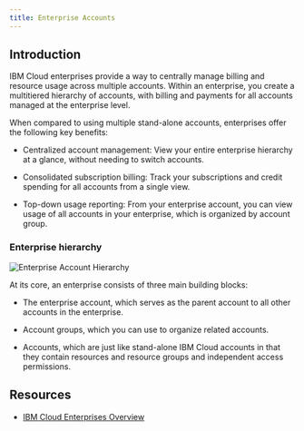 ```yaml
---
title: Enterprise Accounts
---
```



<PageDescription>

</PageDescription>

## Introduction

IBM Cloud enterprises provide a way to centrally manage billing and resource usage across multiple accounts. Within an enterprise, you create a multitiered hierarchy of accounts, with billing and payments for all accounts managed at the enterprise level.

 

When compared to using multiple stand-alone accounts, enterprises offer the following key benefits:

  - Centralized account management: 
      View your entire enterprise hierarchy at a glance, without needing to switch accounts. 
  
  - Consolidated subscription billing: 
        Track your subscriptions and credit spending for all accounts from a single view. 
  
  - Top-down usage reporting:
     From your enterprise account, you can view usage of all accounts in your enterprise, which is organized by account group.

### Enterprise hierarchy

 ![Enterprise Account Hierarchy](images/hierarchy.png)   

At its core, an enterprise consists of three main building blocks:

  - The enterprise account, which serves as the parent account to all other accounts in the enterprise.
  
  - Account groups, which you can use to organize related accounts. 
 
  - Accounts, which are just like stand-alone IBM Cloud accounts in that they contain resources and resource groups and independent access permissions. 


## Resources
- [IBM Cloud Enterprises Overview](https://cloud.ibm.com/enterprise)

